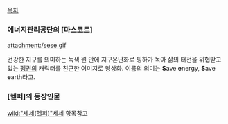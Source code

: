 [[목차]]

=== 에너지관리공단의 [마스코트] ===
attachment:/sese.gif

건강한 지구를 의미하는 녹색 원 안에 지구온난화로 빙하가 녹아 삶의 터전을 위협받고 있는 [[펭귄]]의 캐릭터를 친근한 이미지로 형상화. 이름의 의미는 '''S'''ave '''e'''nergy, '''S'''ave '''e'''arth라고.

=== [헬퍼]의 등장인물 ===

[[wiki:"세세(헬퍼)"세세]] 항목참고
